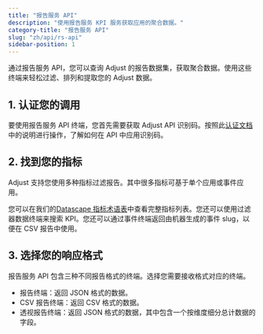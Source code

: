 ```yaml
---
title: "报告服务 API"
description: "使用报告服务 KPI 服务获取应用的聚合数据。"
category-title: "报告服务 API"
slug: "zh/api/rs-api"
sidebar-position: 1
---
```


通过报告服务 API，您可以查询 Adjust 的报告数据集，获取聚合数据。使用这些终端来轻松过滤、排列和提取您的 Adjust 数据。

## 1\. 认证您的调用

要使用报告服务 API 终端，您首先需要获取 Adjust API 识别码。按照此[认证文档](/zh/api/rs-api/authentication)中的说明进行操作，了解如何在 API 中应用识别码。

## 2\. 找到您的指标

Adjust 支持您使用多种指标过滤报告。其中很多指标可基于单个应用或事件应用。

您可以在我们的[Datascape 指标术语表](https://help.adjust.com/zh/article/datascape-metrics-glossary)中查看完整指标列表。您还可以使用过滤器数据终端来搜索 KPI。您还可以通过事件终端返回由机器生成的事件 slug，以便在 CSV 报告中使用。

## 3\. 选择您的响应格式

报告服务 API 包含三种不同报告格式的终端。选择您需要接收格式对应的终端。

-  报告终端：返回 JSON 格式的数据。
-  CSV 报告终端：返回 CSV 格式的数据。
-  透视报告终端：返回 JSON 格式的数据，其中包含一个按维度细分总计数据的字段。

